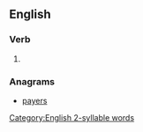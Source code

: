 ==English==
[[Category:English 2-syllable words]]

===Verb===
{{head|en|verb form}}

# {{en-third-person singular of|repay}}

===Anagrams===
* [[payers#English|payers]]